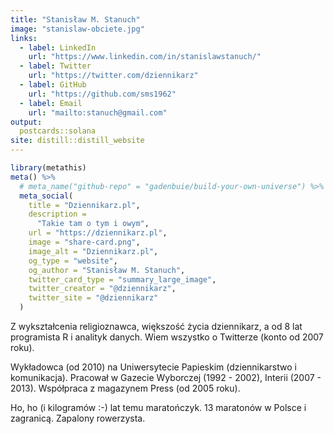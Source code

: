 ```yaml
---
title: "Stanisław M. Stanuch"
image: "stanislaw-obciete.jpg"
links:
  - label: LinkedIn
    url: "https://www.linkedin.com/in/stanislawstanuch/"
  - label: Twitter
    url: "https://twitter.com/dziennikarz"
  - label: GitHub
    url: "https://github.com/sms1962"
  - label: Email
    url: "mailto:stanuch@gmail.com"
output:
  postcards::solana
site: distill::distill_website
---
```

```r
library(metathis)
meta() %>%
  # meta_name("github-repo" = "gadenbuie/build-your-own-universe") %>%
  meta_social(
    title = "Dziennikarz.pl",
    description = 
      "Takie tam o tym i owym",
    url = "https://dziennikarz.pl",
    image = "share-card.png",
    image_alt = "Dziennikarz.pl",
    og_type = "website",
    og_author = "Stanisław M. Stanuch",
    twitter_card_type = "summary_large_image",
    twitter_creator = "@dziennikarz",
    twitter_site = "@dziennikarz"
  )
```

Z wykształcenia religioznawca, większość życia dziennikarz, a od 8 lat programista R i analityk danych. Wiem wszystko o Twitterze (konto od 2007 roku).

Wykładowca (od 2010) na Uniwersytecie Papieskim (dziennikarstwo i komunikacja). Pracował w Gazecie Wyborczej (1992 - 2002), Interii (2007 - 2013). Współpraca z magazynem Press (od 2005 roku).

Ho, ho (i kilogramów :-) lat temu maratończyk. 13 maratonów w Polsce i zagranicą. Zapalony rowerzysta.
